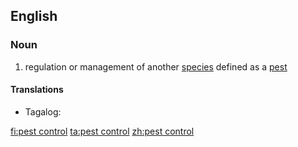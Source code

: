 ==English==

===Noun===
{{wikipedia}}
{{head|en|noun}}

# regulation or management of another [[species]] defined as a [[pest]]

====Translations====
{{trans-top|regulation or management of another species defined as a pest}}
* Tagalog: {{t|tl|supil-angol}}
{{trans-mid}}
{{trans-bottom}}

[[fi:pest control]]
[[ta:pest control]]
[[zh:pest control]]